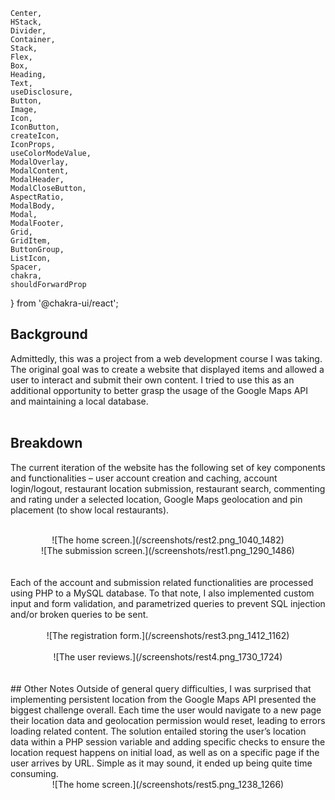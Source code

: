     Center,
    HStack,
    Divider,
    Container,
    Stack,
    Flex,
    Box,
    Heading,
    Text,
    useDisclosure,
    Button,
    Image,
    Icon,
    IconButton,
    createIcon,
    IconProps,
    useColorModeValue,
    ModalOverlay,
    ModalContent,
    ModalHeader,
    ModalCloseButton,
    AspectRatio,
    ModalBody,
    Modal,
    ModalFooter,
    Grid,
    GridItem,
    ButtonGroup,
    ListIcon,
    Spacer,
    chakra,
    shouldForwardProp
} from '@chakra-ui/react';


## Background
Admittedly, this was a project from a web development course I was taking. The original goal was to create a website that displayed items and allowed a user to interact and submit their own content. I tried to use this as an additional opportunity to better grasp the usage of the Google Maps API and maintaining a local database. 
<br/>
<br/>
## Breakdown
The current iteration of the website has the following set of key components and functionalities – user account creation and caching, account login/logout, restaurant location submission, restaurant search, commenting and rating under a selected location, Google Maps geolocation and pin placement (to show local restaurants).
<br/>
<br/>
<Center
    py={'1em'}
    position={'relative'}
    direction={'row'}>
            <Center>
                ![The home screen.](/screenshots/rest2.png_1040_1482)
            </Center>
            <Center>
                ![The submission screen.](/screenshots/rest1.png_1290_1486)
            </Center>
</Center>
<br/>
<br/>
Each of the account and submission related functionalities are processed using PHP to a MySQL database. To that note, I also implemented custom input and form validation, and parametrized queries to prevent SQL injection and/or broken queries to be sent. 
<br/>
<br/>
<Center
    py={'1em'}
    position={'relative'}
    direction={'row'}>
            <Center>
                ![The registration form.](/screenshots/rest3.png_1412_1162)
            </Center>
</Center>
<br/>
<Center
    py={'1em'}
    position={'relative'}
    direction={'column'}>
            <Center>
                ![The user reviews.](/screenshots/rest4.png_1730_1724)
            </Center>
</Center>
<br/>
<br/>
## Other Notes
Outside of general query difficulties, I was surprised that implementing persistent location from the Google Maps API presented the biggest challenge overall. Each time the user would navigate to a new page their location data and geolocation permission would reset, leading to errors loading related content. The solution entailed storing the user’s location data within a PHP session variable and adding specific checks to ensure the location request happens on initial load, as well as on a specific page if the user arrives by URL. Simple as it may sound, it ended up being quite time consuming.
<br/>
<Center
    position={'relative'}
    direction={'row'}>
            <Center>
                ![The home screen.](/screenshots/rest5.png_1238_1266)
            </Center>
</Center>
<br/>